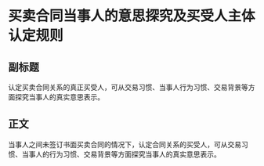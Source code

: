 # 买卖合同当事人的意思探究及买受人主体认定规则
## 副标题
认定买卖合同关系的真正买受人，可从交易习惯、当事人行为习惯、交易背景等方面探究当事人的真实意思表示。
## 正文
当事人之间未签订书面买卖合同的情况下，认定合同关系的买受人，可从交易习惯、当事人的行为习惯、交易背景等方面探究当事人的真实意思表示。